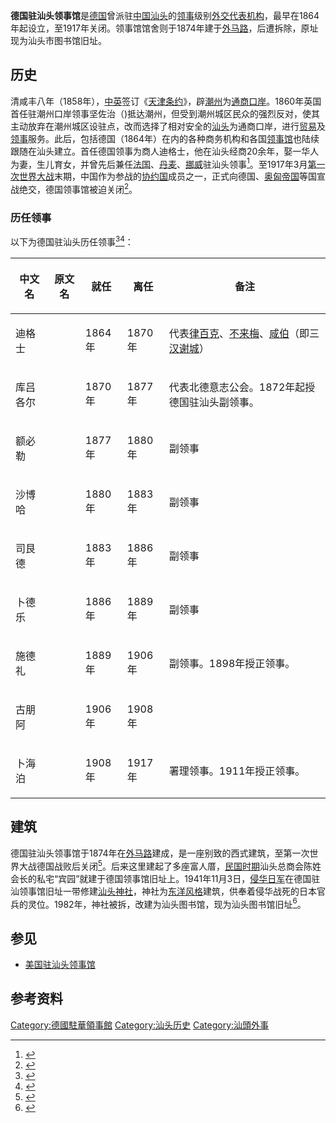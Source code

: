{{Infobox diplomatic mission
| name= 德国驻汕头领事馆<br><small>{{lang|de|Deutsches Konsulat Swatow}}</small>
| image=
| caption=
| width=
| open = 1864年
| close = 1917年
| address = 外马路149号
| location= {{flag|QING}}[[汕头|汕头]]
| department= {{flagicon|Germany|empire}} [[德國外交部|德國外交部]]
}}
'''德国驻汕头领事馆'''是[[德国|德国]]曾派驻[[中国|中国]][[汕头|汕头]]的[[领事|领事]]级别[[外交代表机构|外交代表机构]]，最早在1864年起设立，至1917年关闭。领事馆馆舍则于1874年建于[[外马路_(汕头)|外马路]]，后遭拆除，原址现为汕头市图书馆旧址。

==历史==
清咸丰八年（1858年），[[中英关系|中英]]签订《[[天津条约|天津条约]]》，辟[[潮州|潮州]]为[[通商口岸|通商口岸]]。1860年英国首任驻潮州口岸领事坚佐治（{{lang|en|George W. Caine}})抵达潮州，但受到潮州城区民众的强烈反对，使其主动放弃在潮州城区设驻点，改而选择了相对安全的[[汕头|汕头]]为通商口岸，进行[[贸易|贸易]]及[[领事|领事]]服务。此后，包括德国（1864年）在内的各种商务机构和各国[[领事馆|领事馆]]也陆续跟随在汕头建立。首任德国领事为商人迪格士，他在汕头经商20余年，娶一华人为妻，生儿育女，并曾先后兼任[[法国|法国]]、[[丹麦|丹麦]]、[[挪威|挪威]]驻汕头领事<ref>{{cite web|url=http://www.ydtz.com/news/shownews.asp?id=31322|title=汕头外国领事馆溯源|publisher=粤东门户潮汕家园|date=2007-10-07|accessdate=2015-03-31|deadurl=yes|archiveurl=https://web.archive.org/web/20150402123313/http://www.ydtz.com/news/shownews.asp?id=31322|archivedate=2015-04-02}}</ref>。至1917年3月[[第一次世界大战|第一次世界大战]]末期，中国作为参战的[[协约国|协约国]]成员之一，正式向德国、[[奥匈帝国|奥匈帝国]]等国宣战绝交，德国领事馆被迫关闭<ref>{{cite web|url=http://www.hbjy88.com/article/showarticle.asp?articleid=239|title=汉口五国租界“客邮”始末|publisher=湖北集邮|date=2006-04-19|accessdate=2015-03-27|deadurl=yes|archiveurl=https://web.archive.org/web/20150402142256/http://www.hbjy88.com/article/showarticle.asp?articleid=239|archivedate=2015-04-02}}</ref>。

===历任领事===
以下为德国驻汕头历任领事<ref>{{cite book|title=《广东省志·外事志》|publisher=广东人民出版社|location=广州|isbn=7-218-04790-4|p=66页}}</ref><ref>{{cite web|url=http://www.gd-info.gov.cn/books/473/17.html|title=五、清代各国驻广东领事名表|publisher=广东省情网|accessdate=2015-03-31|archive-url=https://web.archive.org/web/20150402140220/http://www.gd-info.gov.cn/books/473/17.html|archive-date=2015-04-02|dead-url=yes}}</ref>：
{| class="wikitable" 
|- 
! 中文名
! 原文名
! 就任
! 离任
! 备注
|-
| 迪格士 || {{lang|de|H. A. Dircks}} || 1864年 || 1870年 || 代表[[吕贝克|律百克]]、[[不来梅|不来梅]]、[[汉堡|咸伯]]（即三[[汉萨同盟|汉谢城]]）
|-
| 库吕各尔 || {{lang|de|Caesar Kruger}} || 1870年 || 1877年|| 代表北德意志公会。1872年起授德国驻汕头副领事。
|-
| 额必勒 || {{lang|de|H. Ebell}} || 1877年 || 1880年 || 副领事
|-
| 沙博哈 || {{lang|de|Bernhard Schaar}} || 1880年 || 1883年 || 副领事
|-
| 司艮德 || {{lang|de|Baron Edwin Von Seckendorff}} || 1883年 || 1886年 || 副领事
|-
| 卜德乐 || {{lang|de|H. Budler}} || 1886年 || 1889年 || 副领事
|-
| 施德礼 || {{lang|de|Ivo Streich}} || 1889年 || 1906年 || 副领事。1898年授正领事。
|-
| 古朋阿 || {{lang|de|B. Krause}} || 1906年 || 1908年 || 
|-
| 卜海泊 || {{lang|de|H. Von Boreh}} || 1908年 || 1917年 || 署理领事。1911年授正领事。
|}

==建筑==
德国驻汕头领事馆于1874年在[[外马路_(汕头)|外马路]]建成，是一座别致的西式建筑，至第一次世界大战德国战败后关闭<ref>{{cite web|url=http://www.chaoshanonline.com/Swatow/5798.html|title=德国领事馆|publisher=今日汕头|date=2011-10-22|accessdate=2015-03-31|archive-url=https://web.archive.org/web/20150402130435/http://www.chaoshanonline.com/Swatow/5798.html|archive-date=2015-04-02|dead-url=yes}}</ref>。后来这里建起了多座富人厝，[[中華民國大陸時期|民国时期]]汕头总商会陈姓会长的私宅“宾园”就建于德国领事馆旧址上。1941年11月3日，[[侵华日军|侵华日军]]在德国驻汕领事馆旧址一带修建[[汕头神社|汕头神社]]，神社为[[东洋|东洋风格]]建筑，供奉着侵华战死的日本官兵的灵位。1982年，神社被拆，改建为汕头图书馆，现为汕头图书馆旧址<ref>{{cite web|url=http://www.step.com.cn/html/2013-10/10/content_469483.htm|title=公园路那些耐读的百年老宅|publisher=汕头特区晚报|date=2013-10-10|accessdate=2015-03-31|deadurl=yes|archiveurl=https://web.archive.org/web/20150402150834/http://www.step.com.cn/html/2013-10/10/content_469483.htm|archivedate=2015-04-02}}</ref>。

==参见==
* [[美国驻汕头领事馆|美国驻汕头领事馆]]

==参考资料==
{{portal box|國際關係|德國|广东}}
{{reflist}}

{{德國駐外機構}}
{{中德关系}}

[[Category:德國駐華領事館|Category:德國駐華領事館]]
[[Category:汕头历史|Category:汕头历史]]
[[Category:汕頭外事|Category:汕頭外事]]